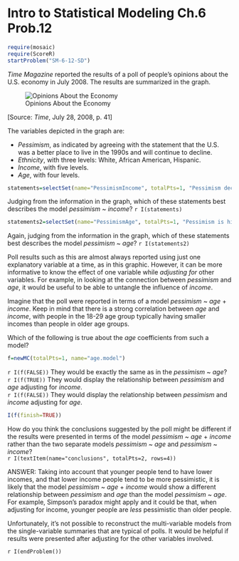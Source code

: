 Intro to Statistical Modeling Ch.6 Prob.12 
========================================================
```r
require(mosaic)
require(ScoreR)
startProblem("SM-6-12-SD")
```

*Time Magazine* reported the results of a poll of people's opinions about the U.S. economy in July 2008.  The results are summarized in the graph.


![Opinions About the Economy](time-poll-july-2008.png)

[Source: *Time*, July 28, 2008, p. 41]


The variables depicted in the graph are:

* *Pessimism*, as indicated by agreeing with the statement that
the U.S. was a better place to live in the 1990s and will continue to
decline. 
* *Ethnicity*, with three levels: White, African American, Hispanic.
* *Income*, with five levels.
* *Age*, with four levels.

```r
statements=selectSet(name="PessimismIncome", totalPts=1, "Pessimism declines as incomes get higher"=TRUE, " Pessimism increases as incomes get higher"=FALSE, "Pessimism is unrelated to income"=FALSE) 
```
Judging from the information in the graph, which of these statements
best describes the model *pessimism* ~ *income*? `r I(statements)`

```r
statements2=selectSet(name="PessimismAge", totalPts=1, "Pessimism is highest in the 18-29 age group."=TRUE, "Pessimism is highest in the 64 and older group."=FALSE, "Pessimism is lowest among whites."=FALSE, "Pessimism is unrelated to age."=FALSE)
```

Again, judging from the information in the graph, which of these
statements best describes the model *pessimism* ~ *age*? `r I(statements2)`


Poll results such as this are almost always reported using just one
explanatory variable at a time, as in this graphic.  However, it can
be more informative to know the effect of one variable while *adjusting for* other variables.  For example, in looking at the
connection between *pessimism* and *age*, it would be useful to
be able to untangle the influence of *income*.

<aside>

Imagine that the poll were reported in terms of a model 
*pessimism* ~ *age* + *income*. Keep in mind
that there is a strong correlation between *age* and *income*, with
people in the 18-29 age group typically having smaller incomes than
people in older age groups.

Which of the following is true about the *age* coefficients from such a model?
```r
f=newMC(totalPts=1, name="age.model")
```
`r I(f(FALSE))` They would be exactly the same as in the *pessimism* ~ *age*?     
`r I(f(TRUE))` They would display the relationship between *pessimism* and *age* adjusting for *income*.     
`r I(f(FALSE))` They would display the relationship between *pessimism* and *income* adjusting for *age*.
```r
I(f(finish=TRUE))
```

How do you think the conclusions suggested by the poll might be different if the results were presented in terms of the model *pessimism* ~ *age* + *income* rather than the two separate models *pessimism* ~ *age* and *pessimism* ~ *income*?      
`r I(textItem(name="conclusions", totalPts=2, rows=4))`

<aside>
ANSWER:
Taking into account that younger people tend to have lower incomes, and that lower income people tend to be more pessimistic, it is likely that the model *pessimism* ~ *age* + *income* would show a different relationship between *pessimism* and *age* than the model *pessimism* ~ *age*.  For example,
Simpson's paradox might apply and it could be that, when adjusting for income, younger people are *less* pessimistic than older people.

Unfortunately, it's not possible to reconstruct the multi-variable
models from the single-variable summaries that are typical of polls.
It would be helpful if results were presented after adjusting for the
other variables involved.
</aside>

`r I(endProblem())`

